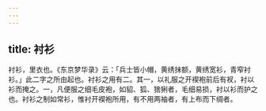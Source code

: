 ```yaml
---
---
---
```

title: 衬衫
---



衬衫，里衣也。《东京梦华录》云：「兵士皆小帽，黄绣抹额，黄绣宽衫，青窄衬衫。」此二字之所由起也。衬衫之用有二。其一，以礼服之开褉袍前后有衩，衬以衫而掩之。一，凡便服之细毛皮袍，如貂、狐、猞猁者，毛细易损，衬以衫而护之也。衬衫之制如常衫，惟衬开褉袍所用，有不用两袖者，有上布而下绸者。